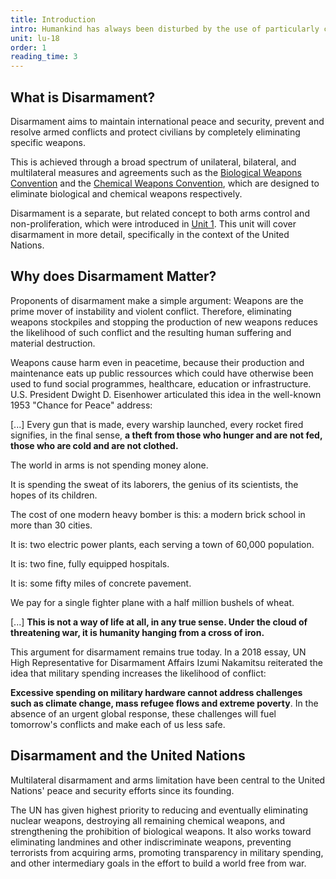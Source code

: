 ```yaml
---
title: Introduction
intro: Humankind has always been disturbed by the use of particularly cruel methods of war. The establishment of the UN disarmament machinery is among the most important actions we have taken to restrict the use of such methods.
unit: lu-18
order: 1
reading_time: 3
---
```


## What is Disarmament?

Disarmament aims to maintain international peace and security, prevent and resolve armed conflicts and protect civilians by completely eliminating specific weapons.

This is achieved through a broad spectrum of unilateral, bilateral, and multilateral measures and agreements such as the [Biological Weapons Convention](https://www.nti.org/education-center/treaties-and-regimes/convention-prohibition-development-production-and-stockpiling-bacteriological-biological-and-toxin-weapons-btwc/) and the [Chemical Weapons Convention](https://www.opcw.org/chemical-weapons-convention), which are designed to eliminate biological and chemical weapons respectively.

Disarmament is a separate, but related concept to both arms control and non-proliferation, which were introduced in [Unit 1](#1). This unit will cover disarmament in more detail, specifically in the context of the United Nations.

## Why does Disarmament Matter?

Proponents of disarmament make a simple argument: Weapons are the prime mover of instability and violent conflict. Therefore, eliminating weapons stockpiles and stopping the production of new weapons reduces the likelihood of such conflict and the resulting human suffering and material destruction.

Weapons cause harm even in peacetime, because their production and maintenance eats up public ressources which could have otherwise been used to fund social programmes, healthcare, education or infrastructure. U.S. President Dwight D. Eisenhower articulated this idea in the well-known 1953 "Chance for Peace" address:

<Quote audio="./assets/eisenhower-chance-for-peace.mp3" type="document" source="https://en.wikisource.org/wiki/The_Chance_for_Peace" fullDocument="https://en.wikisource.org/wiki/The_Chance_for_Peace" cite='Dwight D. Eisenhower (1953), "Chance for Peace", speech to American Society of Newspaper Editors.'>

[...] Every gun that is made, every warship launched, every rocket fired signifies, in the final sense, **a theft from those who hunger and are not fed, those who are cold and are not clothed.**

The world in arms is not spending money alone. 

It is spending the sweat of its laborers, the genius of its scientists, the hopes of its children.

The cost of one modern heavy bomber is this: a modern brick school in more than 30 cities.

It is: two electric power plants, each serving a town of 60,000 population.

It is: two fine, fully equipped hospitals.

It is: some fifty miles of concrete pavement.

We pay for a single fighter plane with a half million bushels of wheat.

[...] **This is not a way of life at all, in any true sense. Under the cloud of threatening war, it is humanity hanging from a cross of iron.**

</Quote>

This argument for disarmament remains true today. In a 2018 essay, UN High Representative for Disarmament Affairs Izumi Nakamitsu reiterated the idea that military spending increases the likelihood of conflict:  

<Quote type="document" fullDocument="https://time.com/5250773/global-military-spending-security-arms-race/" cite="Izumi Nakamitsu, UN High Representative for Disarmament Affairs (April 25, 2018), Global Military Spending Has Doubled but the World Is No Safer, Time Magazine">

**Excessive spending on military hardware cannot address challenges such as climate change, mass refugee flows and extreme poverty**. In the absence of an urgent global response, these challenges will fuel tomorrow's conflicts and make each of us less safe.

</Quote>

## Disarmament and the United Nations

Multilateral disarmament and arms limitation have been central to the United Nations' peace and security efforts since its founding.

The UN has given highest priority to reducing and eventually eliminating nuclear weapons, destroying all remaining chemical weapons, and strengthening the prohibition of biological weapons. It also works toward eliminating landmines and other indiscriminate weapons, preventing terrorists from acquiring arms, promoting transparency in military spending, and other intermediary goals in the effort to build a world free from war.

[^1]: This is a footnote
